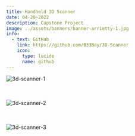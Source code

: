 ```yaml
---
title: Handheld 3D Scanner
date: 04-20-2022
description: Capstone Project
image: ../assets/banners/banner-arrietty-1.jpg
info:
  - text: GitHub
    link: https://github.com/B33Boy/3D-Scanner
    icon:
      type: lucide
      name: github
---
```


![3d-scanner-1](https://github.com/B33Boy/3D-Scanner/raw/main/Capstone_Poster.png)

<br></br>
![3d-scanner-2](https://github.com/B33Boy/3D-Scanner/raw/main/3d_scanner_1.png)

<br></br>
![3d-scanner-3](https://github.com/B33Boy/3D-Scanner/raw/main/3d_scanner_2.png)
